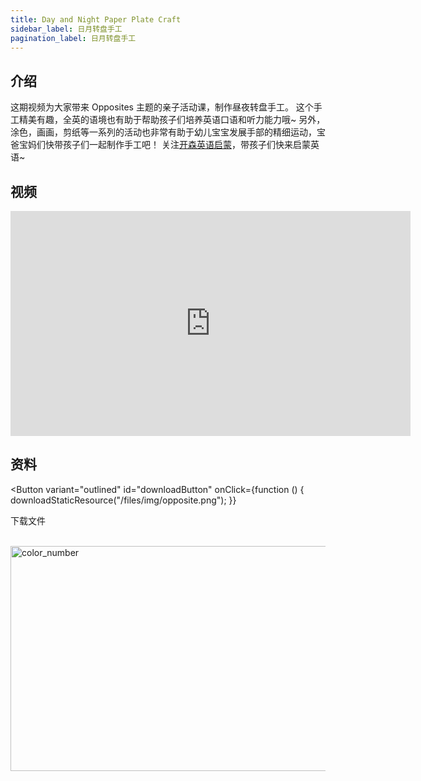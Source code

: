```yaml
---
title: Day and Night Paper Plate Craft
sidebar_label: 日月转盘手工
pagination_label: 日月转盘手工
---
```



## 介绍

这期视频为大家带来 Opposites 主题的亲子活动课，制作昼夜转盘手工。
这个手工精美有趣，全英的语境也有助于帮助孩子们培养英语口语和听力能力哦~
另外，涂色，画画，剪纸等一系列的活动也非常有助于幼儿宝宝发展手部的精细运动，宝爸宝妈们快带孩子们一起制作手工吧！
关注[开森英语启蒙](https://space.bilibili.com/20797715)，带孩子们快来启蒙英语~

## 视频

<iframe
  src="https://player.bilibili.com/player.html?bvid=BV1PM411K7PB&cid=1&page=1"
  scrolling="no"
  border="0"
  frameborder="no"
  framespacing="0"
  allowfullscreen="true"
  width="640"
  height="360"
></iframe>

## 资料

<Button
  variant="outlined"
  id="downloadButton"
  onClick={function () {
    downloadStaticResource("/files/img/opposite.png");
  }}
>
  下载文件
</Button>

<br />
<img src="/files/img/opposite.png" alt="color_number" width="640" height="360" />
